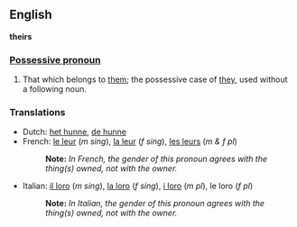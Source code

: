 ==English==
'''theirs'''

===[[Possessive pronoun]]===

#That which belongs to [[them]]; the possessive case of [[they]], used without a following noun.

===Translations===
*Dutch: [[het hunne]], [[de hunne]]
*French: [[le leur]] (''m sing''), [[la leur]] (''f sing''), [[les leurs]] (''m & f pl'')
*:'''Note:''' ''In French, the gender of this pronoun agrees with the thing(s) owned, not with the owner.''
*Italian: [[il loro]] (''m sing''), [[la loro]] (''f sing''), [[i loro]] (''m pl''), le loro (''f pl'')
*:'''Note:''' ''In Italian, the gender of this pronoun agrees with the thing(s) owned, not with the owner.''